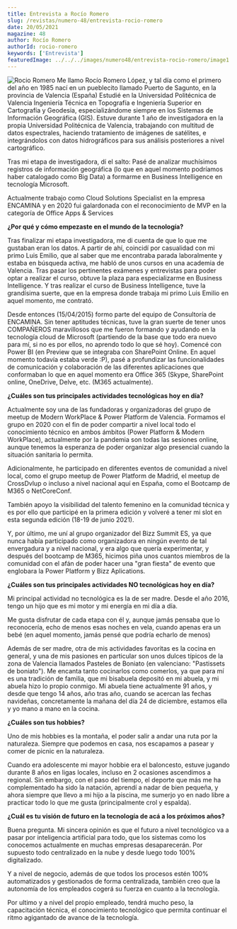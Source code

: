 ```yaml
---
title: Entrevista a Rocío Romero
slug: /revistas/numero-48/entrevista-rocio-romero
date: 20/05/2021
magazine: 48
author: Rocío Romero
authorId: rocio-romero
keywords: ['Entrevista']
featuredImage: ../../../images/numero48/entrevista-rocio-romero/image1.png
---
```


![Rocio Romero](/../images/autores/rocio-romero.png#author) Me llamo Rocío Romero López, y tal día como el primero del año en 1985 nací en un pueblecito llamado Puerto de Sagunto, en la provincia de Valencia (España) 
Estudié en la Universidad Politécnica de Valencia Ingeniería Técnica en Topografía e Ingeniería Superior en Cartografía y Geodesia, especializándome siempre en los Sistemas de Información Geográfica (GIS). Estuve durante 1 año de investigadora en la propia Universidad Politécnica de Valencia, trabajando con multitud de datos espectrales, haciendo tratamiento de imágenes de satélites, e integrándolos con datos hidrográficos para sus análisis posteriores a nivel cartográfico.
 
Tras mi etapa de investigadora, dí el salto: Pasé de analizar muchísimos registros de información geográfica (lo que en aquel momento podríamos haber catalogado como Big Data) a formarme en Business Intelligence en tecnología Microsoft.
 
Actualmente trabajo como Cloud Solutions Specialist en la empresa ENCAMINA y en 2020 fui galardonada con el reconocimiento de MVP en la categoría de Office Apps & Services


**¿Por qué y cómo empezaste en el mundo de la tecnología?**

Tras finalizar mi etapa investigadora, me di cuenta de que lo que me
gustaban eran los datos. A partir de ahí, coincidí por casualidad con mi
primo Luis Emilio, que al saber que me encontraba parada laboralmente y
estaba en búsqueda activa, me habló de unos cursos en una academia de
Valencia. Tras pasar los pertinentes exámenes y entrevistas para poder
optar a realizar el curso, obtuve la plaza para especializarme en
Business Intelligence. Y tras realizar el curso de Business
Intelligence, tuve la grandísima suerte, que en la empresa donde trabaja
mi primo Luis Emilio en aquel momento, me contrató.

Desde entonces (15/04/2015) formo parte del equipo de Consultoría de
ENCAMINA. Sin tener aptitudes técnicas, tuve la gran suerte de tener
unos COMPAÑEROS maravillosos que me fueron formando y ayudando en la
tecnología cloud de Microsoft (partiendo de la base que todo era nuevo
para mí, si no es por ellos, no aprendo todo lo que sé hoy). Comencé con
Power BI (en Preview que se integraba con SharePoint Online. En aquel
momento todavía estaba verde :P), pasé a profundizar las funcionalidades
de comunicación y colaboración de las diferentes aplicaciones que
conformaban lo que en aquel momento era Office 365 (Skype, SharePoint
online, OneDrive, Delve, etc. (M365 actualmente).

**¿Cuáles son tus principales actividades tecnológicas hoy en día?**

Actualmente soy una de las fundadoras y organizadoras del grupo de
meetup de Modern WorkPlace & Power Platform de Valencia. Formamos el
grupo en 2020 con el fin de poder compartir a nivel local todo el
conocimiento técnico en ambos ámbitos (Power Platform & Modern
WorkPlace), actualmente por la pandemia son todas las sesiones online,
aunque tenemos la esperanza de poder organizar algo presencial cuando la
situación sanitaria lo permita.

Adicionalmente, he participado en diferentes eventos de comunidad a
nivel local, como el grupo meetup de Power Platform de Madrid, el meetup
de CrossDvlup o incluso a nivel nacional aquí en España, como el
Bootcamp de M365 o NetCoreConf.

También apoyo la visibilidad del talento femenino en la comunidad
técnica y es por ello que participé en la primera edición y volveré a
tener mi slot en esta segunda edición (18-19 de junio 2021).

Y, por último, me uní al grupo organizador del Bizz Summit ES, ya que
nunca había participado como organizadora en ningún evento de tal
envergadura y a nivel nacional, y era algo que quería experimentar, y
después del bootcamp de M365, hicimos piña unos cuantos miembros de la
comunidad con el afán de poder hacer una "gran fiesta" de evento que
englobara la Power Platform y Bizz Aplications.

**¿Cuáles son tus principales actividades NO tecnológicas hoy en día?**

Mi principal actividad no tecnológica es la de ser madre. Desde el año
2016, tengo un hijo que es mi motor y mi energía en mi día a día.

Me gusta disfrutar de cada etapa con él y, aunque jamás pensaba que lo
reconocería, echo de menos esas noches en vela, cuando apenas era un
bebé (en aquel momento, jamás pensé que podría echarlo de menos)

Además de ser madre, otra de mis actividades favoritas es la cocina en
general, y una de mis pasiones en particular son unos dulces típicos de
la zona de Valencia llamados Pasteles de Boniato (en valenciano:
"Pastissets de boniato"). Me encanta tanto cocinarlos como comerlos, ya
que para mí es una tradición de familia, que mi bisabuela depositó en mi
abuela, y mi abuela hizo lo propio conmigo. Mi abuela tiene actualmente
91 años, y desde que tengo 14 años, año tras año, cuando se acercan las
fechas navideñas, concretamente la mañana del día 24 de diciembre,
estamos ella y yo mano a mano en la cocina.

**¿Cuáles son tus hobbies?**

Uno de mis hobbies es la montaña, el poder salir a andar una ruta por la
naturaleza. Siempre que podemos en casa, nos escapamos a pasear y comer
de picnic en la naturaleza.

Cuando era adolescente mi mayor hobbie era el baloncesto, estuve jugando
durante 8 años en ligas locales, incluso en 2 ocasiones ascendimos a
regional. Sin embargo, con el paso del tiempo, el deporte que más me ha
complementado ha sido la natación, aprendí a nadar de bien pequeña, y
ahora siempre que llevo a mi hijo a la piscina, me sumerjo yo en nado
libre a practicar todo lo que me gusta (principalmente crol y espalda).

**¿Cuál es tu visión de futuro en la tecnología de acá a los próximos años?**

Buena pregunta. Mi sincera opinión es que el futuro a nivel tecnológico
va a pasar por inteligencia artificial para todo, que los sistemas como
los conocemos actualmente en muchas empresas desaparecerán. Por supuesto
todo centralizado en la nube y desde luego todo 100% digitalizado.

Y a nivel de negocio, además de que todos los procesos estén 100%
automatizados y gestionados de forma centralizada, también creo que la
autonomía de los empleados cogerá su fuerza en cuanto a la tecnología.

Por ultimo y a nivel del propio empleado, tendrá mucho peso, la
capacitación técnica, el conocimiento tecnológico que permita continuar
el ritmo agigantado de avance de la tecnología.
